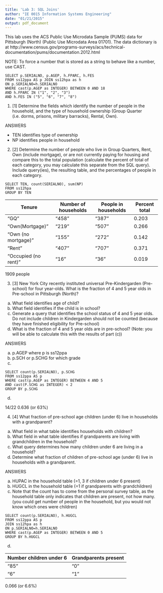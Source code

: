 ```yaml
---
title: 'Lab 3: SQL Joins'
author: "IE 0015 Information Systems Engineering"
date: "01/21/2015"
output: pdf_document
---
```


This lab uses the ACS Public Use Microdata Sample (PUMS) data for Pittsburgh (North) (Public Use Microdata Area 01701).  The data dictionary is at 
http://www.census.gov/programs-surveys/acs/technical-documentation/pums/documentation.2012.html

NOTE:  To force a number that is stored as a string to behave like a number, use CAST.

```
SELECT p.SERIALNO, p.AGEP, h.FPARC, h.FES
FROM ss12ppa AS p JOIN ss12hpa as h
ON p.SERIALNO=h.SERIALNO
WHERE cast(p.AGEP as INTEGER) BETWEEN 0 AND 18
AND h.FPARC IN ("1", "2", "3")
AND h.FES IN ("5", "6", "7", "8")
```


1. [1] Determine the fields which identify the number of people in the household, and the type of household ownership (Group Quarter (i.e. dorms, prisons, military barracks), Rental, Own).

ANSWERS

- TEN identifies type of ownership
- NP identifies people in household

2.  [2] Determine the number of people who live in Group Quarters, Rent, Own (include mortgage), or are not currently paying for housing and compare this to the total population (calculate the percent of total of each category, you may calculate this separate from the SQL query).  Include query(ies), the resulting table, and the percentages of people in each category.

```
SELECT TEN, count(SERIALNO), sum(NP) 
FROM ss12hpa
GROUP BY TEN
```

Tenure | Number of households | People in households | Percent total
-----|-----|----|---
"GQ" |   "458"	| "387" | 0.203
"Own(Mortgage)" |	"219"	| "507" | 0.266
"Own (no mortgage)"	| "155"	| "272" | 0.142
"Rent"	| "407"	| "707" | 0.371
"Occupied (no rent)"	| "16"	| "36" | 0.019

1909 people


3.  [3] New York City recently instituted universal Pre-Kindergarden (Pre-school) for four year-olds.  What is the fraction of 4 and 5 year olds in Pre-school in Pittsburgh (North)? 
  a.  What field identifies age of child?
  b.  What field identifies if the child is in school?
  c.  Generate a query that identifies the school status of 4 and 5 year olds. Do not include children in Kindergarden should not be counted (because they have finished eligibility for Pre-school)
  d.  What is the fraction of 4 and 5 year olds are in pre-school? (Note: you will be able to calculate this with the results of part (c))
  
ANSWERS

  a.  p.AGEP where p is ss12ppa
  b.  p.SCH or p.SCHG for which grade
  c.  

```
SELECT count(p.SERIALNO), p.SCHG
FROM ss12ppa AS p 
WHERE cast(p.AGEP as INTEGER) BETWEEN 4 AND 5
AND cast(P.SCHG as INTEGER) < 2
GROUP BY p.SCHG
```

  d.

  14/22
  0.636 (or 63%)

4.  [4] What fraction of pre-school age children (under 6) live in households with a grandparent?
  a.  What field in what table identifies households with children?
  b.  What field in what table identifies if grandparents are living with grandchildren in the household?
  c.  What query determines how many children under 6 are living in a household?
  d.  Determine what fraction of children of pre-school age (under 6) live in households with a grandparent.
  
  
  
ANSWERS

  a.  HUPAC in the household table (=1, 3 if children under 6 present)
  b.  HUGCL in the household table (=1 if grandparents with grandchildren)
  c.  Note that the count has to come from the personal survey table, as the household table only indicates that children are present, not how many. (you could get number of people in the household, but you would not know which ones were children)  
  
```
SELECT count(p.SERIALNO), h.HUGCL
FROM ss12ppa AS p 
JOIN ss12hpa as h
ON p.SERIALNO=h.SERIALNO
WHERE cast(p.AGEP as INTEGER) BETWEEN 0 AND 5
GROUP BY h.HUGCL
```

d.  

Number children under 6 | Grandparents present
---|---
"85" |  "0"
"6"	| "1"

0.066 (or 6.6%)


